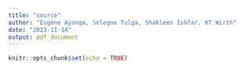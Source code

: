 ```yaml
---
title: "source"
author: "Eugene Ayonga, Selegne Tulga, Shakleen Ishfar, KT Wirth"
date: "2023-11-14"
output: pdf_document
---
```


```r
knitr::opts_chunk$set(echo = TRUE)
```

